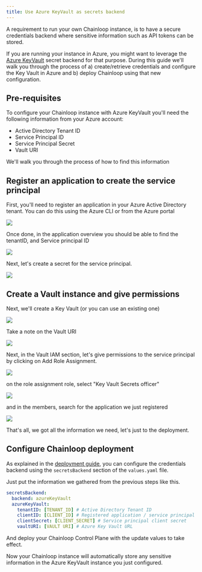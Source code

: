 ```yaml
---
title: Use Azure KeyVault as secrets backend
---
```



A requirement to run your own Chainloop instance, is to have a secure credentials backend where sensitive information such as API tokens can be stored. 

If you are running your instance in Azure, you might want to leverage the [Azure KeyVault](https://azure.microsoft.com/en-us/products/key-vault) secret backend for that purpose. 
During this guide we'll walk you through the process of a) create/retrieve credentials and configure the Key Vault in Azure and b) deploy Chainloop using that new configuration.

## Pre-requisites

To configure your Chainloop instance with Azure KeyVault you'll need the following information from your Azure account:

- Active Directory Tenant ID
- Service Principal ID
- Service Principal Secret
- Vault URI

We'll walk you through the process of how to find this information

## Register an application to create the service principal

First, you'll need to register an application in your Azure Active Directory tenant. You can do this using the Azure CLI or from the Azure portal

![](./azure-1.png)

Once done, in the application overview you should be able to find the tenantID, and Service principal ID

![](./azure-3.png)

Next, let's create a secret for the service principal.

![](./azure-2.png)

## Create a Vault instance and give permissions

Next, we'll create a Key Vault (or you can use an existing one)

![](./azure-4.png)

Take a note on the Vault URI

![](./azure-7.png)

Next, in the Vault IAM section, let's give permissions to the service principal by clicking on Add Role Assignment.

![](./azure-5.png)

on the role assignment role, select "Key Vault Secrets officer"

![](./azure-6.png)

and in the members, search for the application we just registered

![](./azure-8.png)

That's all, we got all the information we need, let's just to the deployment.

## Configure Chainloop deployment

As explained in the [deployment guide](../k8s), you can configure the credentials backend using the `secretsBackend` section of the `values.yaml` file.

Just put the information we gathered from the previous steps like this.

```yaml
secretsBackend:
  backend: azureKeyVault
  azureKeyVault:
    tenantID: [TENANT_ID] # Active Directory Tenant ID
    clientID: [CLIENT_ID] # Registered application / service principal client ID
    clientSecret: [CLIENT_SECRET] # Service principal client secret
    vaultURI: [VAULT URI] # Azure Key Vault URL
```

And deploy your Chainloop Control Plane with the update values to take effect.

Now your Chainloop instance will automatically store any sensitive information in the Azure KeyVault instance you just configured.